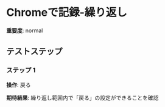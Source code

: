 # Chromeで記録-繰り返し

**重要度**: normal

## テストステップ

### ステップ 1

**操作**: 戻る

**期待結果**:
繰り返し範囲内で「戻る」の設定ができることを確認

